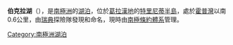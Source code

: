 {{coord|63|24|S|57|0|W|display=title}}

'''伯克拉湖'''（{{lang-sv|Boeckella}}），是[[南極洲|南極洲]]的[[湖泊|湖泊]]，位於[[葛拉漢地|葛拉漢地]]的[[特里尼蒂半島|特里尼蒂半島]]，處於[[霍普灣|霍普灣]]以南0.6公里，由[[瑞典|瑞典]]探險隊發現和命名，現時由[[南極條約體系|南極條約體系]]管理。

{{Antarctica-geo-stub}}
[[Category:南極洲湖泊|Category:南極洲湖泊]]